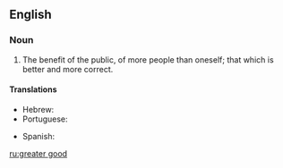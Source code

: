 ==English==

===Noun===
{{en-noun|?}}

# The benefit of the public, of more people than oneself; that which is better and more correct.

====Translations====
{{trans-top|benefit of the public}}
* Hebrew: {{t|he|טובת הכלל}}
* Portuguese: {{t|pt|bem maior|m}}
{{trans-mid}}
* Spanish: {{t|es|bien común|m}}
{{trans-bottom}}

[[ru:greater good]]